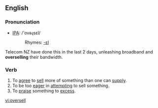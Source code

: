 ==English==

===Pronunciation===
*[[w:IPA|IPA]]: /'ovəɻsεl/
*:Rhymes: [[Rhymes:English:-ɛl|-ɛl]]

Telecom NZ have done this in the last 2 days, unleashing broadband and '''overselling''' their bandwidth.

===Verb===
{{en-verb|oversells|overselling|oversold}} {{transitive}} 

# To [[agree]] to [[sell]] more of something than one can [[supply]].
# To be too [[eager]] in [[attempting]] to sell something.
# To [[praise]] something to [[excess]].

[[vi:oversell]]